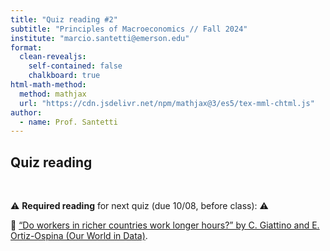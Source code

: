 ```yaml
---
title: "Quiz reading #2"
subtitle: "Principles of Macroeconomics // Fall 2024"
institute: "marcio.santetti@emerson.edu"
format: 
  clean-revealjs:
    self-contained: false
    chalkboard: true
html-math-method:
  method: mathjax
  url: "https://cdn.jsdelivr.net/npm/mathjax@3/es5/tex-mml-chtml.js"
author:
  - name: Prof. Santetti
---
```


## Quiz reading

<br>

⚠️ **Required reading** for next [quiz]{.note} (due 10/08, before class): ⚠️

  &#128279; [["Do workers in richer countries work longer hours?" by C. Giattino and E. Ortiz-Ospina (Our World in Data)]{.link}](https://ourworldindata.org/rich-poor-working-hours).
  

